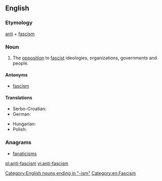 ==English==
{{rfc-auto}}
{{wikipedia}}

===Etymology===
[[anti]] + [[fascism]]

===Noun===
{{head|en|noun}}

# The [[opposition]] to [[fascist]] ideologies, organizations, governments and people.

====Antonyms====
* [[fascism]]

====Translations====
{{trans-top|the opposition to fascist ideologies}}
* Serbo-Croatian: {{t|sh|antifašizam|m}}
* German: {{t-|de|Antifaschismus|m}}
{{trans-mid}}
* Hungarian: {{t-|hu|antifasizmus}}
* Polish: {{t-|pl|antyfaszyzm}}
{{trans-bottom}}

===Anagrams===
* [[fanaticisms#English|fanaticisms]]

[[Category:English nouns ending in "-ism"]]
[[Category:en:Fascism]]

[[pl:anti-fascism]]
[[vi:anti-fascism]]